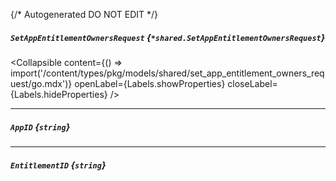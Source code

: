 {/* Autogenerated DO NOT EDIT  */}

##### `SetAppEntitlementOwnersRequest` *{`*shared.SetAppEntitlementOwnersRequest`}*

<Collapsible content={() => import('/content/types/pkg/models/shared/set_app_entitlement_owners_request/go.mdx')} openLabel={Labels.showProperties} closeLabel={Labels.hideProperties} />


---
##### `AppID` *{`string`}*

---
##### `EntitlementID` *{`string`}*


